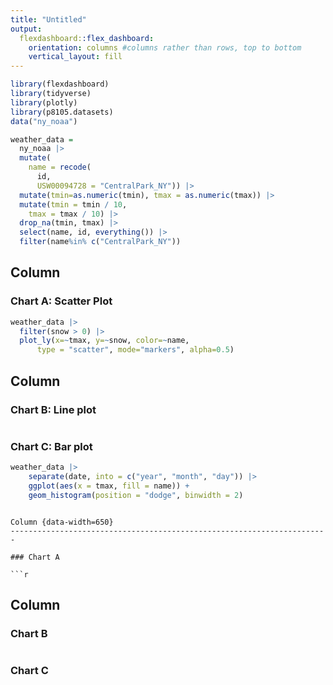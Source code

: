 ```yaml
---
title: "Untitled"
output: 
  flexdashboard::flex_dashboard:
    orientation: columns #columns rather than rows, top to bottom 
    vertical_layout: fill
---
```


```r
library(flexdashboard)
library(tidyverse)
library(plotly)
library(p8105.datasets)
data("ny_noaa")
```


```r
weather_data = 
  ny_noaa |>
  mutate(
    name = recode(
      id, 
      USW00094728 = "CentralPark_NY")) |>
  mutate(tmin=as.numeric(tmin), tmax = as.numeric(tmax)) |>
  mutate(tmin = tmin / 10,
    tmax = tmax / 10) |>
  drop_na(tmin, tmax) |>
  select(name, id, everything()) |>
  filter(name%in% c("CentralPark_NY"))
```

Column {data-width=650} 
-----------------------------------------------------------------------

### Chart A: Scatter Plot

```r
weather_data |>
  filter(snow > 0) |>
  plot_ly(x=~tmax, y=~snow, color=~name,
      type = "scatter", mode="markers", alpha=0.5)
```

Column {data-width=350}
-----------------------------------------------------------------------

### Chart B: Line plot

```r

```

### Chart C: Bar plot

```r
weather_data |>
    separate(date, into = c("year", "month", "day")) |> 
    ggplot(aes(x = tmax, fill = name)) +
    geom_histogram(position = "dodge", binwidth = 2)

```


```

Column {data-width=650}
-----------------------------------------------------------------------

### Chart A

```r

```

Column {data-width=350}
-----------------------------------------------------------------------

### Chart B

```r

```

### Chart C

```r

```


